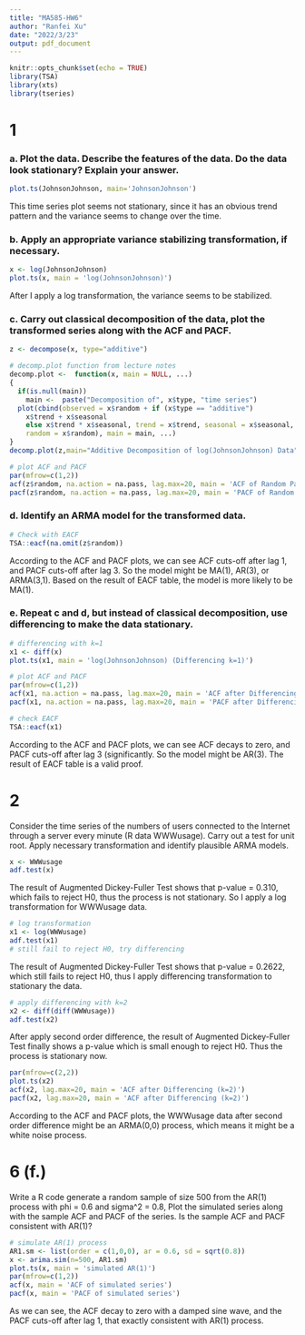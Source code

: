 ---
title: "MA585-HW6"
author: "Ranfei Xu"
date: "2022/3/23"
output: pdf_document
---

```{r setup, include=FALSE, warning=FALSE, message=FALSE}
knitr::opts_chunk$set(echo = TRUE)
library(TSA)
library(xts)
library(tseries)
```

# 1

### a. Plot the data. Describe the features of the data. Do the data look stationary? Explain your answer.
```{r}
plot.ts(JohnsonJohnson, main='JohnsonJohnson')
```

This time series plot seems not stationary, since it has an obvious trend pattern and the variance seems to change over the time.

### b. Apply an appropriate variance stabilizing transformation, if necessary.
```{r}
x <- log(JohnsonJohnson)
plot.ts(x, main = 'log(JohnsonJohnson)')
```

After I apply a log transformation, the variance seems to be stabilized. 

### c. Carry out classical decomposition of the data, plot the transformed series along with the ACF and PACF.
```{r}
z <- decompose(x, type="additive")

# decomp.plot function from lecture notes
decomp.plot <-  function(x, main = NULL, ...) 
{ 
  if(is.null(main)) 
    main <-  paste("Decomposition of", x$type, "time series") 
  plot(cbind(observed = x$random + if (x$type == "additive") 
    x$trend + x$seasonal 
    else x$trend * x$seasonal, trend = x$trend, seasonal = x$seasonal, 
    random = x$random), main = main, ...) 
} 
decomp.plot(z,main="Additive Decomposition of log(JohnsonJohnson) Data") 

# plot ACF and PACF
par(mfrow=c(1,2))
acf(z$random, na.action = na.pass, lag.max=20, main = 'ACF of Random Part')
pacf(z$random, na.action = na.pass, lag.max=20, main = 'PACF of Random Part')
```


### d. Identify an ARMA model for the transformed data.



```{r}
# Check with EACF
TSA::eacf(na.omit(z$random))
```
According to the ACF and PACF plots, we can see ACF cuts-off after lag 1, and PACF cuts-off after lag 3. So the model might be  MA(1), AR(3), or ARMA(3,1). Based on the result of EACF table, the model is more likely to be MA(1).



### e. Repeat c and d, but instead of classical decomposition, use differencing to make the data stationary.

```{r}
# differencing with k=1
x1 <- diff(x)
plot.ts(x1, main = 'log(JohnsonJohnson) (Differencing k=1)')

# plot ACF and PACF
par(mfrow=c(1,2)) 
acf(x1, na.action = na.pass, lag.max=20, main = 'ACF after Differencing(k=1)')
pacf(x1, na.action = na.pass, lag.max=20, main = 'PACF after Differencing(k=1)')

# check EACF
TSA::eacf(x1)
```

According to the ACF and PACF plots, we can see ACF decays to zero, and PACF cuts-off after lag 3 (significantly. So the model might be AR(3). The result of EACF table is a valid proof.

# 2 

Consider the time series of the numbers of users connected to the Internet through a server every minute (R data WWWusage). Carry out a test for unit root. Apply necessary transformation and identify plausible ARMA models.

```{r}
x <- WWWusage
adf.test(x)
```

The result of Augmented Dickey-Fuller Test shows that p-value = 0.310, which fails to reject H0, thus the process is not stationary. So I apply a log transformation for WWWusage data.

```{r}
# log transformation
x1 <- log(WWWusage)
adf.test(x1)
# still fail to reject H0, try differencing


```

The result of Augmented Dickey-Fuller Test shows that p-value = 0.2622, which still fails to reject H0, thus I apply differencing transformation to stationary the data.

```{r}
# apply differencing with k=2
x2 <- diff(diff(WWWusage))
adf.test(x2)
```

After apply second order difference, the result of Augmented Dickey-Fuller Test finally shows a p-value which is small enough to reject H0. Thus the process is stationary now.

```{r}
par(mfrow=c(2,2)) 
plot.ts(x2)
acf(x2, lag.max=20, main = 'ACF after Differencing (k=2)')
pacf(x2, lag.max=20, main = 'ACF after Differencing (k=2)')
```

According to the ACF and PACF plots, the WWWusage data after second order difference might be an ARMA(0,0) process, which means it might be a white noise process.



# 6 (f.) 

Write a R code generate a random sample of size 500 from the AR(1) process with phi = 0.6 and sigma^2 = 0.8, Plot the simulated series along with the sample ACF and PACF of the series. Is the sample ACF and PACF consistent with AR(1)?
```{r}
# simulate AR(1) process
AR1.sm <- list(order = c(1,0,0), ar = 0.6, sd = sqrt(0.8))
x <- arima.sim(n=500, AR1.sm)
plot.ts(x, main = 'simulated AR(1)')
par(mfrow=c(1,2))
acf(x, main = 'ACF of simulated series')
pacf(x, main = 'PACF of simulated series')
```

As we can see, the ACF decay to zero with a damped sine wave, and the PACF cuts-off after lag 1, that exactly consistent with AR(1) process.
